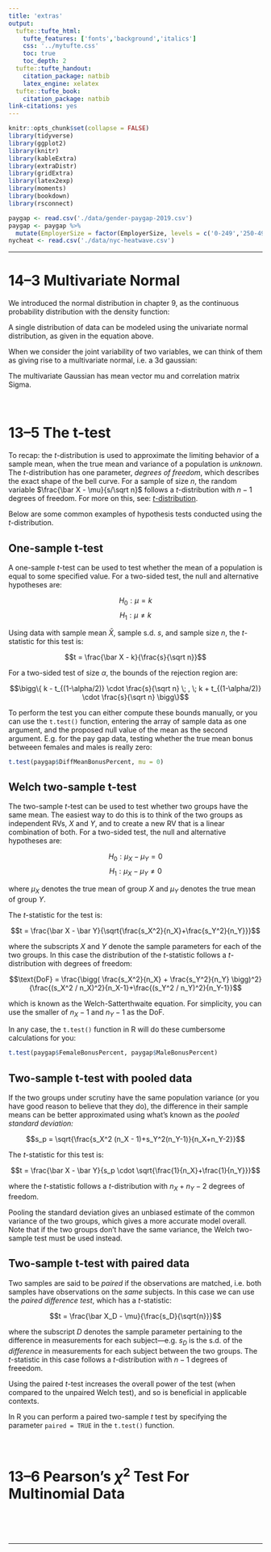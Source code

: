 ```yaml
---
title: 'extras'
output:
  tufte::tufte_html:
    tufte_features: ['fonts','background','italics']
    css: '../mytufte.css'
    toc: true
    toc_depth: 2
  tufte::tufte_handout:
    citation_package: natbib
    latex_engine: xelatex
  tufte::tufte_book:
    citation_package: natbib
link-citations: yes
---
```


```r
knitr::opts_chunk$set(collapse = FALSE)
library(tidyverse)
library(ggplot2)
library(knitr)
library(kableExtra)
library(extraDistr)
library(gridExtra)
library(latex2exp)
library(moments)
library(bookdown)
library(rsconnect)
```

```r
paygap <- read.csv('./data/gender-paygap-2019.csv')
paygap <- paygap %>%
  mutate(EmployerSize = factor(EmployerSize, levels = c('0-249','250-499','500-999','1000-4999','5000-19999','20000+')))
nycheat <- read.csv('./data/nyc-heatwave.csv')
```

\newcommand{\E}{\text{E}}
\newcommand{\Var}{\text{Var}}
\newcommand{\SD}{\text{SD}}
\newcommand{\SE}{\text{SE}}
\newcommand{\Cov}{\text{Cov}}
\newcommand{\Cor}{\text{Cor}}
\renewcommand{\P}{\text{P}}
\newcommand{\pd}[2]{\frac{\partial #1}{\partial #2}}
\newcommand{\sumin}{\sum_i^n}
\newcommand{\Bias}{\text{Bias}}

---

# 14--3 Multivariate Normal 

We introduced the normal distribution in chapter 9, as the continuous probability distribution with the density function:


A single distribution of data can be modeled using the univariate normal distribution, as given in the equation above.  

When we consider the joint variability of two variables, we can think of them as giving rise to a multivariate normal, i.e. a 3d gaussian:



The multivariate Gaussian has mean vector mu and correlation matrix Sigma.   

\ 

# 13--5 The t-test 

To recap: the $t$-distribution is used to approximate the limiting behavior of a sample mean, when the true mean and variance of a population is *unknown*. The $t$-distribution has one parameter, *degrees of freedom*, which describes the exact shape of the bell curve. For a sample of size $n$, the random variable $\frac{\bar X - \mu}{s/\sqrt n}$ follows a $t$-distribution with $n-1$ degrees of freedom. For more on this, see: <a href="https://stats103.org/notes/c11-clt.html#the-t-distribution">$t$-distribution</a>.  

Below are some common examples of hypothesis tests conducted using the $t$-distribution.  

## One-sample t-test

A one-sample $t$-test can be used to test whether the mean of a population is equal to some specified value. For a two-sided test, the null and alternative hypotheses are:

$$H_0: \mu = k$$
$$H_1: \mu \neq k$$

Using data with sample mean $\bar X$, sample s.d. $s$, and sample size $n$, the $t$-statistic for this test is:

$$t = \frac{\bar X - k}{\frac{s}{\sqrt n}}$$

For a two-sided test of size $\alpha$, the bounds of the rejection region are:

$$\bigg\{ k - t_{(1-\alpha/2)} \cdot \frac{s}{\sqrt n} \; , \; k + t_{(1-\alpha/2)} \cdot \frac{s}{\sqrt n} \bigg\}$$

To perform the test you can either compute these bounds manually, or you can use the `t.test()` function, entering the array of sample data as one argument, and the proposed null value of the mean as the second argument. E.g. for the pay gap data, testing whether the true mean bonus betweeen females and males is really zero:

```r
t.test(paygap$DiffMeanBonusPercent, mu = 0)
```

## Welch two-sample t-test 

The two-sample $t$-test can be used to test whether two groups have the same mean. The easiest way to do this is to think of the two groups as independent RVs, $X$ and $Y$, and to create a new RV that is a linear combination of both. For a two-sided test, the null and alternative hypotheses are:

$$H_0: \mu_X - \mu_Y = 0$$
$$H_1: \mu_X - \mu_Y \neq 0$$

where $\mu_X$ denotes the true mean of group $X$ and $\mu_Y$ denotes the true mean of group $Y$. 

The $t$-statistic for the test is:

$$t = \frac{\bar X - \bar Y}{\sqrt{\frac{s_X^2}{n_X}+\frac{s_Y^2}{n_Y}}}$$

where the subscripts $X$ and $Y$ denote the sample parameters for each of the two groups. In this case the distribution of the $t$-statistic follows a $t$-distribution with degrees of freedom:

$$\text{DoF} = \frac{\bigg( \frac{s_X^2}{n_X} + \frac{s_Y^2}{n_Y} \bigg)^2}{\frac{(s_X^2 / n_X)^2}{n_X-1}+\frac{(s_Y^2 / n_Y)^2}{n_Y-1}}$$

which is known as the Welch-Satterthwaite equation. For simplicity, you can use the smaller of $n_X-1$ and $n_Y-1$ as the DoF.  

In any case, the `t.test()` function in R will do these cumbersome calculations for you: 

```r
t.test(paygap$FemaleBonusPercent, paygap$MaleBonusPercent)
```

## Two-sample t-test with pooled data

If the two groups under scrutiny have the same population variance (or you have good reason to believe that they do), the difference in their sample means can be better approximated using what's known as the *pooled standard deviation:*

$$s_p = \sqrt{\frac{s_X^2 (n_X - 1)+s_Y^2(n_Y-1)}{n_X+n_Y-2}}$$

The $t$-statistic for this test is:

$$t = \frac{\bar X - \bar Y}{s_p \cdot \sqrt{\frac{1}{n_X}+\frac{1}{n_Y}}}$$

where the $t$-statistic follows a $t$-distribution with $n_X + n_Y - 2$ degrees of freedom. 

Pooling the standard deviation gives an unbiased estimate of the common variance of the two groups, which gives a more accurate model overall. Note that if the two groups don't have the same variance, the Welch two-sample test must be used instead.  

## Two-sample t-test with paired data

Two samples are said to be *paired* if the observations are matched, i.e. both samples have observations on the *same* subjects. In this case we can use the *paired difference test*, which has a $t$-statistic:

$$t = \frac{\bar X_D - \mu}{\frac{s_D}{\sqrt{n}}}$$

where the subscript $D$ denotes the sample parameter pertaining to the difference in measurements for each subject---e.g. $s_D$ is the s.d. of the *difference* in measurements for each subject between the two groups. The $t$-statistic in this case follows a $t$-distribution with $n-1$ degrees of freeedom.  

Using the paired $t$-test increases the overall power of the test (when compared to the unpaired Welch test), and so is beneficial in applicable contexts.  

In R you can perform a paired two-sample $t$ test by specifying the parameter `paired = TRUE` in the `t.test()` function.  



\ 

# 13--6 Pearson's $\chi^2$ Test For Multinomial Data

\ 

\ 

---

\ 




